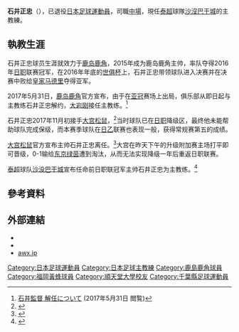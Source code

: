 {{Infobox football biography
|name=石井正忠
|image=
|fullname=石井正忠
|birth_date={{Birth date and age|1967|2|1}}
|cityofbirth=[[千葉縣|千葉縣]][[市原市|市原市]]
|countryofbirth={{JPN}}
|position=[[後衛_(足球)|後衛]]
|currentclub=
|youthyears1=1982–1984
|youthclubs1= 千葉縣立市原綠高等學校
|youthyears2=1985–1988
|youthclubs2=[[順天堂大學|順天堂大學]]
|years1=1989–1991
|clubs1=[[大宮松鼠|NTT關東]]
|caps1=43
|goals1=0
|years2=1991–1997
|clubs2=[[鹿島鹿角|鹿島鹿角]]
|caps2=109
|goals2=3
|years3=1998
|clubs3=[[福岡黃蜂|福岡黃蜂]]
|caps3=1
|goals3=0
|manageryears1=2015–2017
|managerclubs1=[[鹿島鹿角|鹿島鹿角]]
|manageryears2=2017–2018
|managerclubs2=[[大宮松鼠|大宮松鼠]]
|manageryears3=2019–2021
|managerclubs3=[[沙沒巴干城足球會|沙沒巴干城]]
|manageryears4=2021–
|managerclubs4=[[武里南联足球俱乐部|武里南联]]
}}
'''石井正忠'''（{{Bd|1967年|2月1日||}}），已退役[[日本|日本]][[足球|足球]][[運動員|運動員]]，司職[[中場|中場]]，現任[[泰超|泰超]]球隊[[沙沒巴干城足球會|沙沒巴干城]]的主教練。

==執教生涯==
石井正忠球员生涯就效力于[[鹿岛鹿角|鹿岛鹿角]]，2015年成为鹿岛鹿角主帅，率队夺得2016年[[日职|日职]]联赛冠军，在2016年年底的[[世俱杯|世俱杯]]上，石井正忠带领球队进入决赛并在决赛中败给[[皇家马德里|皇家马德里]]夺得亚军。

2017年5月31日，[[鹿岛鹿角|鹿岛鹿角]]官方宣布，由于在[[亚冠|亚冠]]赛场上出局，俱乐部从即日起与主教练石井正忠解约，[[大岩刚|大岩刚]]接任主教练。<ref>[http://www.so-net.ne.jp/antlers/news/release/60251 石井監督 解任について] {{Wayback|url=http://www.so-net.ne.jp/antlers/news/release/60251 |date=20170608192439 }} (2017年5月31日 閲覧)</ref>

石井正忠2017年11月初接手[[大宫松鼠|大宫松鼠]]，<ref>{{Cite press release|date=2017-11-05|url=https://www.ardija.co.jp/news/detail/13531.html|title=石井正忠 監督 就任のお知らせ|publisher=大宮アルディージャ|accessdate=2017-11-05|archive-date=2021-08-03|archive-url=https://web.archive.org/web/20210803052823/https://www.ardija.co.jp/news/detail/13531.html|dead-url=no}}</ref>当时球队已在[[日职|日职]]降级区，最终他未能帮助球队完成保级，而本赛季球队在[[日乙|日乙]]联赛也表现一般，获得常规赛第五的成绩。

[[大宫松鼠|大宫松鼠]]官方宣布主帅石井正忠离任。<ref>{{Cite press release|url=https://www.ardija.co.jp/news/detail/15057.html|title=石井正忠 監督 退任のお知らせ|publisher=大宮アルディージャ|date=2018-11-28|accessdate=2019-09-19|archive-date=2021-08-03|archive-url=https://web.archive.org/web/20210803052756/https://www.ardija.co.jp/news/detail/15057.html|dead-url=no}}</ref>大宫在昨天下午的升级附加赛主场打平即可晋级，0-1输给[[东京绿茵|东京绿茵]]遭到淘汰，从而无法实现降级一年后重返日职联赛。

[[泰超|泰超]]球队[[沙没巴干城足球会|沙没巴干城]]宣布任命前日职联冠军主帅石井正忠为主教练。<ref>{{cite web | title=元鹿島・大宮の石井正忠氏が新たな挑戦へ。タイ1部クラブの新監督就任 | url=https://www.footballchannel.jp/2019/12/23/post354807/ | publisher=フットボール・チャンネル | date=2019-12-23 | accessdate=2019-12-24 | archive-date=2021-08-03 | archive-url=https://web.archive.org/web/20210803052756/https://www.footballchannel.jp/2019/12/23/post354807/ | dead-url=no }}</ref>

==參考資料==
{{Reflist}}

==外部連結==
* {{J.League player|name=Player statistics}}
* {{J.League manager|name=Manager statistics}}
* [http://awx.jp/cgi/prof/prof.cgi?player=ishii awx.jp] {{Wayback|url=http://awx.jp/cgi/prof/prof.cgi?player=ishii |date=20110812030537 }}

[[Category:日本足球運動員|Category:日本足球運動員]]
[[Category:日本足球主教練|Category:日本足球主教練]]
[[Category:鹿島鹿角球員|Category:鹿島鹿角球員]]
[[Category:福岡黃蜂球員|Category:福岡黃蜂球員]]
[[Category:順天堂大學校友|Category:順天堂大學校友]]
[[Category:千葉縣足球運動員|Category:千葉縣足球運動員]]